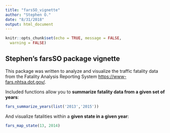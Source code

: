 ```yaml
---
title: "farsSO_vignette"
author: "Stephen O."
date: "8/31/2018"
output: html_document
---
```


```r
knitr::opts_chunk$set(echo = TRUE, message = FALSE,
  warning = FALSE)
```

## Stephen's farsSO package vignette

This package was written to analyze and visualize the traffic fatality data from 
the Fatality Analysis Reporting System <https://www-fars.nhtsa.dot.gov/>.

Included functions allow you to **summarize fatality data from a given set of years**:

```r
fars_summarize_years(list('2013','2015'))
```

And visualize fatalities within a **given state in a given year**:

```r
fars_map_state(13, 2014)
```

